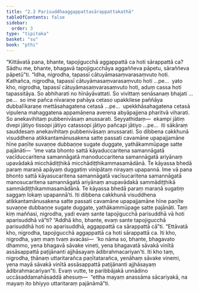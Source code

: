 ```yaml
---
title: "2.3 Parisuddhaaggappattasārappattakathā"
tableOfContents: false
sidebar:
  order: 3
type: "tipitaka"
basket: "su"
book: "pthi"
---
```



<DynamicBreadcrumb />

<Division number="73" book="pthi">

<Paragraph number="163" book="pthi">
“Kittāvatā pana, bhante, tapojigucchā aggappattā ca hoti sārappattā ca? Sādhu me, bhante, bhagavā tapojigucchāya aggaññeva pāpetu, sāraññeva pāpetū”ti.
</Paragraph>

<Paragraph number="164" book="pthi">
“Idha, nigrodha, tapassī cātuyāmasaṃvarasaṃvuto hoti. Kathañca, nigrodha, tapassī cātuyāmasaṃvarasaṃvuto hoti …pe…  yato kho, nigrodha, tapassī cātuyāmasaṃvarasaṃvuto hoti, aduṃ cassa hoti tapassitāya. So abhiharati no hīnāyāvattati. So vivittaṃ senāsanaṃ bhajati …pe…  so ime pañca nīvaraṇe pahāya cetaso upakkilese paññāya dubbalīkaraṇe mettāsahagatena cetasā …pe…  upekkhāsahagatena cetasā vipulena mahaggatena appamāṇena averena abyāpajjena pharitvā viharati. So anekavihitaṃ pubbenivāsaṃ anussarati. Seyyathidaṃ—  ekampi jātiṃ dvepi jātiyo tissopi jātiyo catassopi jātiyo pañcapi jātiyo …pe…  iti sākāraṃ sauddesaṃ anekavihitaṃ pubbenivāsaṃ anussarati. So dibbena cakkhunā visuddhena atikkantamānusakena satte passati cavamāne upapajjamāne hīne paṇīte suvaṇṇe dubbaṇṇe sugate duggate, yathākammūpage satte pajānāti—  ‘ime vata bhonto sattā kāyaduccaritena samannāgatā vacīduccaritena samannāgatā manoduccaritena samannāgatā ariyānaṃ upavādakā micchādiṭṭhikā micchādiṭṭhikammasamādānā. Te kāyassa bhedā paraṃ maraṇā apāyaṃ duggatiṃ vinipātaṃ nirayaṃ upapannā. Ime vā pana bhonto sattā kāyasucaritena samannāgatā vacīsucaritena samannāgatā manosucaritena samannāgatā ariyānaṃ anupavādakā sammādiṭṭhikā sammādiṭṭhikammasamādānā. Te kāyassa bhedā paraṃ maraṇā sugatiṃ saggaṃ lokaṃ upapannā’ti. Iti dibbena cakkhunā visuddhena atikkantamānusakena satte passati cavamāne upapajjamāne hīne paṇīte suvaṇṇe dubbaṇṇe sugate duggate, yathākammūpage satte pajānāti.
</Paragraph>

<Paragraph number="165" book="pthi">
Taṃ kiṃ maññasi, nigrodha, yadi evaṃ sante tapojigucchā parisuddhā vā hoti aparisuddhā vā”ti? “Addhā kho, bhante, evaṃ sante tapojigucchā parisuddhā hoti no aparisuddhā, aggappattā ca sārappattā cā”ti.
</Paragraph>

</Division>
<Division number="74" book="pthi">

<Paragraph number="166" book="pthi">
“Ettāvatā kho, nigrodha, tapojigucchā aggappattā ca hoti sārappattā ca. Iti kho, nigrodha, yaṃ maṃ tvaṃ avacāsi—  ‘ko nāma so, bhante, bhagavato dhammo, yena bhagavā sāvake vineti, yena bhagavatā sāvakā vinītā assāsappattā paṭijānanti ajjhāsayaṃ ādibrahmacariyan’ti. Iti kho taṃ, nigrodha, ṭhānaṃ uttaritarañca paṇītatarañca, yenāhaṃ sāvake vinemi, yena mayā sāvakā vinītā assāsappattā paṭijānanti ajjhāsayaṃ ādibrahmacariyan”ti.
</Paragraph>

<Paragraph number="167" book="pthi">
Evaṃ vutte, te paribbājakā unnādino uccāsaddamahāsaddā ahesuṃ—  “ettha mayaṃ anassāma sācariyakā, na mayaṃ ito bhiyyo uttaritaraṃ pajānāmā”ti.
</Paragraph>
</Division>